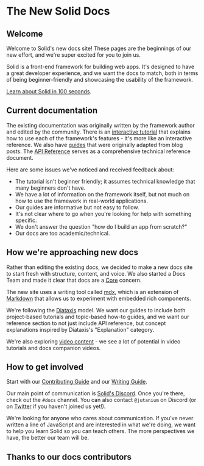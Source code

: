 
# The New Solid Docs

## Welcome

Welcome to Solid's new docs site! These pages are the beginnings of our new effort, and we're super excited for you to join us.

Solid is a front-end framework for building web apps. It's designed to have a great developer experience, and we want the docs to match, both in terms of being beginner-friendly and showcasing the usability of the framework.

[Learn about Solid in 100 seconds](https://www.youtube.com/watch?v=hw3Bx5vxKl0).

## Current documentation

The existing documentation was originally written by the framework author and edited by the community. There is an [interactive tutorial](https://www.solidjs.com/tutorial/introduction_basics) that explains how to use each of the framework's features - it's more like an interactive reference. We also have [guides](https://www.solidjs.com/guides/getting-started) that were originally adapted from blog posts. The [API Reference](https://www.solidjs.com/docs/latest/api) serves as a comprehensive technical reference document.

Here are some issues we've noticed and received feedback about:

- The tutorial isn't beginner friendly; it assumes technical knowledge that many beginners don't have.
- We have a lot of information on the framework itself, but not much on how to use the framework in real-world applications.
- Our guides are informative but not easy to follow.
- It's not clear where to go when you're looking for help with something specific.
- We don't answer the question "how do I build an app from scratch?"
- Our docs are too academic/technical.

## How we're approaching new docs

Rather than editing the existing docs, we decided to make a new docs site to start fresh with structure, content, and voice. We also started a Docs Team and made it clear that docs are a [Core](https://www.solidjs.com/contributors) concern.

The new site uses a writing tool called [mdx](https://mdxjs.com/), which is an extension of [Markdown](https://www.markdownguide.org/) that allows us to experiment with embedded rich components.

We're following the [Diataxis](https://diataxis.fr/) model. We want our guides to include both project-based tutorials and topic-based how-to guides, and we want our reference section to not just include API reference, but concept explanations inspired by Diataxis's "Explanation" category.

We're also exploring [video content](https://www.youtube.com/watch?v=GEu8hc3RKpw) - we see a lot of potential in video tutorials and docs companion videos.

## How to get involved

Start with our [Contributing Guide](https://github.com/solidjs/solid-docs-next/blob/main/CONTRIBUTING.md) and our [Writing Guide](https://github.com/solidjs/solid-docs-next/blob/main/WRITING.md).

Our main point of communication is [Solid's Discord](https://discord.com/invite/solidjs). Once you're there, check out the `#docs` channel. 
You can also contact `@jutanium` on Discord (or on [Twitter](https://twitter.com/jutanium) if you haven't joined us yet!).

We're looking for anyone who cares about communication. If you've never written a line of JavaScript and are interested in what we're doing, we want to help you learn Solid so you can teach others. The more perspectives we have, the better our team will be.

## Thanks to our docs contributors

<Contributors />